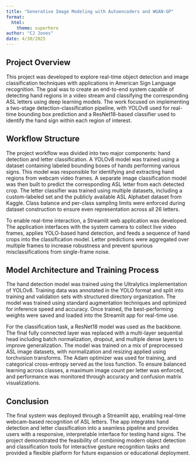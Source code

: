 ```yaml
---
title: "Generative Image Modeling with Autoencoders and WGAN-GP"
format: 
  html:
    theme: superhero
author: "CJ Jones"
date: 4/30/2025
---
```


## Project Overview

This project was developed to explore real-time object detection and image classification techniques with applications in American Sign Language recognition. The goal was to create an end-to-end system capable of detecting hand regions in a video stream and classifying the corresponding ASL letters using deep learning models. The work focused on implementing a two-stage detection-classification pipeline, with YOLOv8 used for real-time bounding box prediction and a ResNet18-based classifier used to identify the hand sign within each region of interest.

## Workflow Structure

The project workflow was divided into two major components: hand detection and letter classification. A YOLOv8 model was trained using a dataset containing labeled bounding boxes of hands performing various signs. This model was responsible for identifying and extracting hand regions from webcam video frames. A separate image classification model was then built to predict the corresponding ASL letter from each detected crop. The letter classifier was trained using multiple datasets, including a custom-labeled set and the publicly available ASL Alphabet dataset from Kaggle. Class balance and per-class sampling limits were enforced during dataset construction to ensure even representation across all 26 letters.

To enable real-time interaction, a Streamlit web application was developed. The application interfaces with the system camera to collect live video frames, applies YOLO-based hand detection, and feeds a sequence of hand crops into the classification model. Letter predictions were aggregated over multiple frames to increase robustness and prevent spurious misclassifications from single-frame noise.

## Model Architecture and Training Process

The hand detection model was trained using the Ultralytics implementation of YOLOv8. Training data was annotated in the YOLO format and split into training and validation sets with structured directory organization. The model was trained using standard augmentation techniques and optimized for inference speed and accuracy. Once trained, the best-performing weights were saved and loaded into the Streamlit app for real-time use.

For the classification task, a ResNet18 model was used as the backbone. The final fully connected layer was replaced with a multi-layer sequential head including batch normalization, dropout, and multiple dense layers to improve generalization. The model was trained on a mix of preprocessed ASL image datasets, with normalization and resizing applied using torchvision transforms. The Adam optimizer was used for training, and categorical cross-entropy served as the loss function. To ensure balanced learning across classes, a maximum image count per letter was enforced, and performance was monitored through accuracy and confusion matrix visualizations.

## Conclusion

The final system was deployed through a Streamlit app, enabling real-time webcam-based recognition of ASL letters. The app integrates hand detection and letter classification into a seamless pipeline and provides users with a responsive, interpretable interface for testing hand signs. The project demonstrated the feasibility of combining modern object detection and classification tools for interactive gesture recognition tasks and provided a flexible platform for future expansion or educational deployment.